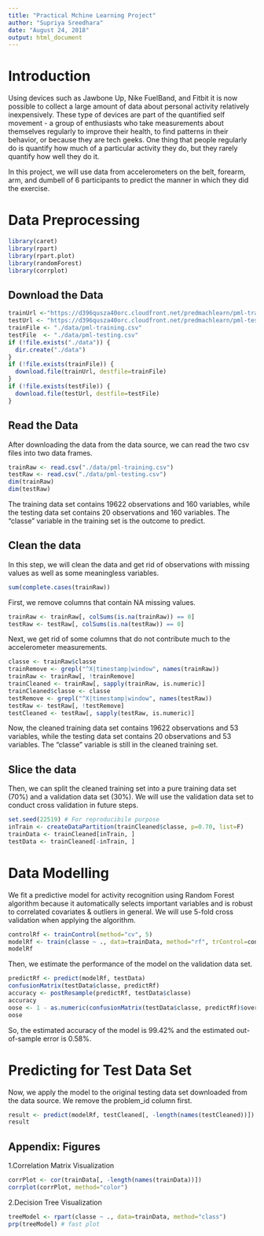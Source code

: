 ---
title: "Practical Mchine Learning Project"
author: "Supriya Sreedhara"
date: "August 24, 2018"
output: html_document
---

# Introduction

Using devices such as Jawbone Up, Nike FuelBand, and Fitbit it is now possible to collect a large amount of data about personal activity relatively inexpensively. These type of devices are part of the quantified self movement - a group of enthusiasts who take measurements about themselves regularly to improve their health, to find patterns in their behavior, or because they are tech geeks. One thing that people regularly do is quantify how much of a particular activity they do, but they rarely quantify how well they do it.

In this project, we will use data from accelerometers on the belt, forearm, arm, and dumbell of 6 participants to predict the manner in which they did the exercise.

# Data Preprocessing

```{r}
library(caret)
library(rpart)
library(rpart.plot)
library(randomForest)
library(corrplot)
```

## Download the Data

```{r}
trainUrl <-"https://d396qusza40orc.cloudfront.net/predmachlearn/pml-training.csv"
testUrl <- "https://d396qusza40orc.cloudfront.net/predmachlearn/pml-testing.csv"
trainFile <- "./data/pml-training.csv"
testFile  <- "./data/pml-testing.csv"
if (!file.exists("./data")) {
  dir.create("./data")
}
if (!file.exists(trainFile)) {
  download.file(trainUrl, destfile=trainFile)
}
if (!file.exists(testFile)) {
  download.file(testUrl, destfile=testFile)
}
```

## Read the Data

After downloading the data from the data source, we can read the two csv files into two data frames.

```{r}
trainRaw <- read.csv("./data/pml-training.csv")
testRaw <- read.csv("./data/pml-testing.csv")
dim(trainRaw)
dim(testRaw)
```

The training data set contains 19622 observations and 160 variables, while the testing data set contains 20 observations and 160 variables. The "classe" variable in the training set is the outcome to predict.

## Clean the data

In this step, we will clean the data and get rid of observations with missing values as well as some meaningless variables.

```{r}
sum(complete.cases(trainRaw))
```

First, we remove columns that contain NA missing values.

```{r}
trainRaw <- trainRaw[, colSums(is.na(trainRaw)) == 0] 
testRaw <- testRaw[, colSums(is.na(testRaw)) == 0] 
```

Next, we get rid of some columns that do not contribute much to the accelerometer measurements.

```{r}
classe <- trainRaw$classe
trainRemove <- grepl("^X|timestamp|window", names(trainRaw))
trainRaw <- trainRaw[, !trainRemove]
trainCleaned <- trainRaw[, sapply(trainRaw, is.numeric)]
trainCleaned$classe <- classe
testRemove <- grepl("^X|timestamp|window", names(testRaw))
testRaw <- testRaw[, !testRemove]
testCleaned <- testRaw[, sapply(testRaw, is.numeric)]
```

Now, the cleaned training data set contains 19622 observations and 53 variables, while the testing data set contains 20 observations and 53 variables. The "classe" variable is still in the cleaned training set.

## Slice the data

Then, we can split the cleaned training set into a pure training data set (70%) and a validation data set (30%). We will use the validation data set to conduct cross validation in future steps.

```{r}
set.seed(22519) # For reproducibile purpose
inTrain <- createDataPartition(trainCleaned$classe, p=0.70, list=F)
trainData <- trainCleaned[inTrain, ]
testData <- trainCleaned[-inTrain, ]
```

# Data Modelling

We fit a predictive model for activity recognition using Random Forest algorithm because it automatically selects important variables and is robust to correlated covariates & outliers in general. We will use 5-fold cross validation when applying the algorithm.

```{r}
controlRf <- trainControl(method="cv", 5)
modelRf <- train(classe ~ ., data=trainData, method="rf", trControl=controlRf, ntree=250)
modelRf
```

Then, we estimate the performance of the model on the validation data set.

```{r}
predictRf <- predict(modelRf, testData)
confusionMatrix(testData$classe, predictRf)
accuracy <- postResample(predictRf, testData$classe)
accuracy
oose <- 1 - as.numeric(confusionMatrix(testData$classe, predictRf)$overall[1])
oose
```

So, the estimated accuracy of the model is 99.42% and the estimated out-of-sample error is 0.58%.

# Predicting for Test Data Set

Now, we apply the model to the original testing data set downloaded from the data source. We remove the problem_id column first.

```{r}
result <- predict(modelRf, testCleaned[, -length(names(testCleaned))])
result
```

## Appendix: Figures

1.Correlation Matrix Visualization

```{r}
corrPlot <- cor(trainData[, -length(names(trainData))])
corrplot(corrPlot, method="color")
```

2.Decision Tree Visualization

```{r}
treeModel <- rpart(classe ~ ., data=trainData, method="class")
prp(treeModel) # fast plot
```
